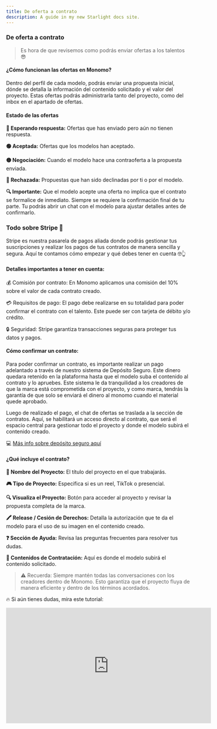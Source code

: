 ```yaml
---
title: De oferta a contrato
description: A guide in my new Starlight docs site.
---
```

### De oferta a contrato 

> Es hora de que revisemos como podrás enviar ofertas a los talentos 😎
> 

#### ¿Cómo funcionan las ofertas en Monomo?

Dentro del perfil de cada modelo, podrás enviar una propuesta inicial, dónde se detalla la información del contenido solicitado y el valor del proyecto. Estas ofertas podrás administrarla tanto del proyecto, como del inbox en el apartado de ofertas.

#### Estado de las ofertas

**🔵 Esperando respuesta:** Ofertas que has enviado pero aún no tienen respuesta.

**🟢 Aceptada:** Ofertas que los modelos han aceptado.

**🟡 Negociación:** Cuando el modelo hace una contraoferta a la propuesta enviada.

**🔴 Rechazada:** Propuestas que han sido declinadas por ti o por el modelo.

**🔍 Importante:** Que el modelo acepte una oferta no implica que el contrato se formalice de inmediato. Siempre se requiere la confirmación final de tu parte. Tu podrás abrir un chat con el modelo para ajustar detalles antes de confirmarlo.

### Todo sobre Stripe 🔧

Stripe es nuestra pasarela de pagos aliada donde podrás gestionar tus suscripciones y realizar los pagos de tus contratos de manera sencilla y segura. Aquí te contamos cómo empezar y qué debes tener en cuenta 🤓👆

#### Detalles importantes a tener en cuenta:

💰 Comisión por contrato: En Monomo aplicamos una comisión del 10% sobre el valor de cada contrato creado.

💳 Requisitos de pago: El pago debe realizarse en su totalidad para poder confirmar el contrato con el talento. Este puede ser con tarjeta de débito y/o crédito.

🔒 Seguridad: Stripe garantiza transacciones seguras para proteger tus datos y pagos.

#### Cómo confirmar un contrato:

Para poder confirmar un contrato, es importante realizar un pago adelantado a través de nuestro sistema de Depósito Seguro. Este dinero quedara retenido en la plataforma hasta que el modelo suba el contenido al contrato y lo apruebes. Este sistema le da tranquilidad a los creadores de que la marca está comprometida con el proyecto, y como marca, tendrás la garantía de que solo se enviará el dinero al monomo cuando el material quede aprobado.

Luego de realizado el pago, el chat de ofertas se traslada a la sección de contratos. Aquí, se habilitará un acceso directo al contrato, que será el espacio central para gestionar todo el proyecto y donde el modelo subirá el contenido creado.

💻 [Más info sobre depósito seguro aquí](https://www.monomo.com.co/depositoseguro)

#### ¿Qué incluye el contrato?

**📁 Nombre del Proyecto:** El título del proyecto en el que trabajarás.

**🎮 Tipo de Proyecto:** Especifica si es un reel, TikTok o presencial.

**🔍 Visualiza el Proyecto:** Botón para acceder al proyecto y revisar la propuesta completa de la marca.

**🖍️ Release / Cesión de Derechos:** Detalla la autorización que te da el modelo para el uso de su imagen en el contenido creado.

**❓ Sección de Ayuda:** Revisa las preguntas frecuentes para resolver tus dudas.

**📼 Contenidos de Contratación:** Aquí es donde el modelo subirá el contenido solicitado.

> ⚠️ Recuerda: Siempre mantén todas las conversaciones con los creadores dentro de Monomo. Esto garantiza que el proyecto fluya de manera eficiente y dentro de los términos acordados.
>

🔥 Si aún tienes dudas, mira este tutorial:

<iframe width="560" height="315" src="https://www.youtube.com/embed/QOUu-Oi7bxA?si=3km4xNjIdnj2TS5z" title="YouTube video player" frameborder="0" allow="accelerometer; autoplay; clipboard-write; encrypted-media; gyroscope; picture-in-picture; web-share" referrerpolicy="strict-origin-when-cross-origin" allowfullscreen></iframe>
